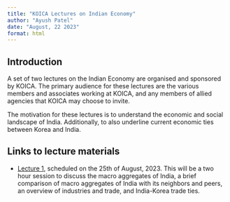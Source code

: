 ```yaml
---
title: "KOICA Lectures on Indian Economy"
author: "Ayush Patel"
date: "August, 22 2023"
format: html
---
```


## Introduction

A set of two lectures on the Indian Economy are organised and sponsored by KOICA. The primary audience for these lectures are the various members and associates working at KOICA, and any members of allied agencies that KOICA may choose to invite.

The motivation for these lectures is to understand the economic and social landscape of India. Additionally, to also underline current economic ties between Korea and India.

## Links to lecture materials

  + [Lecture 1](lecture1.html), scheduled on the 25th of August, 2023. This will be a two hour session to discuss the macro aggregates of India, a brief comparison of macro aggregates of India with its neighbors and peers, an overview of industries and trade, and India-Korea trade ties.
